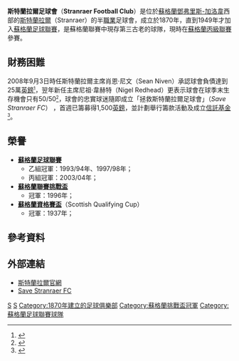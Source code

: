 {{noteTA|G1=足球
|T=zh-hans:斯青威尔足球俱乐部; zh-hk:斯特蘭拉爾足球會; zh-tw: 斯特蘭拉爾足球俱樂部;
|1=zh-hans:斯青威尔足球俱乐部; zh-hk:斯特蘭拉爾足球會; zh-tw: 斯特蘭拉爾足球俱樂部;
|2=zh-hans:足球俱乐部;zh-hk:足球會;zh-tw:足球俱樂部; 
}}
{{Infobox Football club |
|  clubname = 斯特蘭拉爾<br>''Stranraer''
|  image    = [[File:Stranraer.svg|140 px]] 
|  fullname = Stranraer Football Club 
|  nickname = ''The Blues'' 
|  founded  = 1870年 
|  ground   = [[Stair_Park|Stair Park]]
|  city     = [[蘇格蘭|蘇格蘭]]，[[Stranraer|斯特蘭拉爾]]
|  capacity = 5,600人（1,830個坐席） 
|  chairman =  Alex Connor 
|  manager  = [[Keith_Knox|Keith Knox]] 
|  league   = [[蘇格蘭足球丙級聯賽|蘇格蘭丙級聯賽]]
|  season   = [[蘇格蘭足球乙級聯賽|蘇乙聯賽<br>2008/09]]
|  position = 第 10 位<br>〈降班蘇丙〉
|  pattern_la1=|pattern_b1=|pattern_ra1=
|  leftarm1=0000ff|body1=0000ff|rightarm1=0000ff|shorts1=FFFFFF|socks1=0000ff
|  pattern_la2=|pattern_b2=|pattern_ra2=
|  leftarm2=ffffff|body2=ffffff|rightarm2=ffffff|shorts2=0000ff|socks2=ffffff
}}
'''斯特蘭拉爾足球會'''（'''Stranraer Football Club'''）是位於[[蘇格蘭|蘇格蘭]][[鄧弗里斯-加洛韋|鄧弗里斯-加洛韋]]西部的[[斯特蘭拉爾|斯特蘭拉爾]]（Stranraer）的半[[職業|職業]]足球會，成立於1870年，直到1949年才加入[[蘇格蘭足球聯賽|蘇格蘭足球聯賽]]，是蘇格蘭聯賽中現存第三古老的球隊，現時在[[蘇格蘭足球丙級聯賽|蘇格蘭丙級聯賽]]參賽。

==財務困難==
2008年9月3日時任斯特蘭拉爾主席肖恩·尼文（Sean Niven）承認球會負債達到25萬[[英鎊|英鎊]]<small><ref>{{cite news |language=en |url=http://news.bbc.co.uk/sport2/hi/football/teams/s/stranraer/7597229.stm |title=Stranraer facing money problems |publisher=[[BBC|BBC]] Sport |date=2008-09-03 |accessdate=2010-03-26 |archive-date=2009-02-05 |archive-url=https://web.archive.org/web/20090205055130/http://news.bbc.co.uk/sport2/hi/football/teams/s/stranraer/7597229.stm |dead-url=no }}</ref></small>，翌年新任主席尼祖·韋赫特（Nigel Redhead）更表示球會在球季末生存機會只有50/50<small><ref>{{cite news |language=en |url=http://news.bbc.co.uk/sport2/hi/football/teams/s/stranraer/7843449.stm |title=Stranraer future 50/50 - chairman |publisher=[[BBC|BBC]] Sport |date=2009-01-21 |accessdate=2010-03-26 |archive-date=2009-01-25 |archive-url=https://web.archive.org/web/20090125113553/http://news.bbc.co.uk/sport2/hi/football/teams/s/stranraer/7843449.stm |dead-url=no }}</ref></small>，球會的忠實球迷隨即成立「拯救斯特蘭拉爾足球會」（''Save Stranraer FC''） ，首週已籌募得1,500[[英鎊|英鎊]]，並計劃舉行籌款活動及成立[[信託|信託]][[基金|基金]]<small><ref>{{cite news |language=en |url=http://news.bbc.co.uk/2/hi/uk_news/scotland/south_of_scotland/7878725.stm |title=Club's survival prospects improve |publisher=[[BBC|BBC]] News |date=2009-02-10 |accessdate=2010-03-26 |archive-date=2009-02-11 |archive-url=https://web.archive.org/web/20090211112915/http://news.bbc.co.uk/2/hi/uk_news/scotland/south_of_scotland/7878725.stm |dead-url=no }}</ref></small>。

==榮譽==
*'''[[蘇格蘭足球聯賽|蘇格蘭足球聯賽]]'''
**乙組冠軍：1993/94年、1997/98年；
**丙組冠軍：2003/04年；
*'''[[蘇格蘭聯賽挑戰盃|蘇格蘭聯賽挑戰盃]]'''
**冠軍：1996年；
*'''[[蘇格蘭資格賽盃|蘇格蘭資格賽盃]]'''（Scottish Qualifying Cup）
**冠軍：1937年；

==參考資料==
{{reflist}}

==外部連結==
* [http://www.stranraerfc.org/ 斯特蘭拉爾官網] {{Wayback|url=http://www.stranraerfc.org/ |date=20100107103513 }}
* [https://web.archive.org/web/20100507144545/http://www.savestranraerfc.co.uk/ Save Stranraer FC]

[[Category:蘇格蘭足球俱樂部|S]]
[[Category:球迷拥有的足球俱乐部|S]]
[[Category:1870年建立的足球俱樂部|Category:1870年建立的足球俱樂部]]
[[Category:蘇格蘭挑戰盃冠軍|Category:蘇格蘭挑戰盃冠軍]]
[[Category:蘇格蘭足球聯賽球隊|Category:蘇格蘭足球聯賽球隊]]